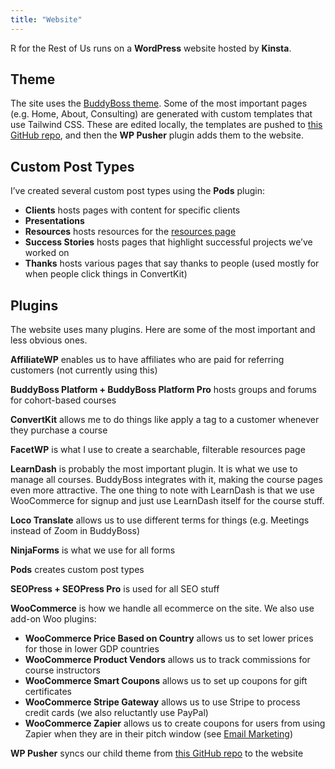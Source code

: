 ```yaml
---
title: "Website"
---
```


R for the Rest of Us runs on a **WordPress** website hosted by **Kinsta**. 

## Theme

The site uses the [BuddyBoss theme](https://www.buddyboss.com/resources/docs/buddyboss-theme/). Some of the most important pages (e.g. Home, About, Consulting) are generated with custom templates that use Tailwind CSS. These are edited locally, the templates are pushed to [this GitHub repo](https://github.com/rfortherestofus/buddyboss-theme-child), and then the **WP Pusher** plugin adds them to the website. 

## Custom Post Types

I've created several custom post types using the **Pods** plugin:

- **Clients** hosts pages with content for specific clients
- **Presentations**
- **Resources** hosts resources for the [resources page](https://rfortherestofus.com/resources/)
- **Success Stories** hosts pages that highlight successful projects we've worked on
- **Thanks** hosts various pages that say thanks to people (used mostly for when people click things in ConvertKit)

## Plugins

The website uses many plugins. Here are some of the most important and less obvious ones. 

**AffiliateWP** enables us to have affiliates who are paid for referring customers (not currently using this)

**BuddyBoss Platform + BuddyBoss Platform Pro** hosts groups and forums for cohort-based courses

**ConvertKit** allows me to do things like apply a tag to a customer whenever they purchase a course

**FacetWP** is what I use to create a searchable, filterable resources page

**LearnDash** is probably the most important plugin. It is what we use to manage all courses. BuddyBoss integrates with it, making the course pages even more attractive. The one thing to note with LearnDash is that we use WooCommerce for signup and just use LearnDash itself for the course stuff.

**Loco Translate** allows us to use different terms for things (e.g. Meetings instead of Zoom in BuddyBoss)

**NinjaForms** is what we use for all forms

**Pods** creates custom post types

**SEOPress + SEOPress Pro** is used for all SEO stuff

**WooCommerce** is how we handle all ecommerce on the site. We also use add-on Woo plugins:

- **WooCommerce Price Based on Country** allows us to set lower prices for those in lower GDP countries
- **WooCommerce Product Vendors** allows us to track commissions for course instructors
- **WooCommerce Smart Coupons** allows us to set up coupons for gift certificates
- **WooCommerce Stripe Gateway** allows us to use Stripe to process credit cards (we also reluctantly use PayPal)
- **WooCommerce Zapier** allows us to create coupons for users from using Zapier when they are in their pitch window (see [Email Marketing](https://www.notion.so/Email-Marketing-cd082f1d53b44cfd9ab210648f72ebe3))

**WP Pusher** syncs our child theme from [this GitHub repo](https://www.notion.so/Website-19a7362de25746679ea61ccac1bae983) to the website
